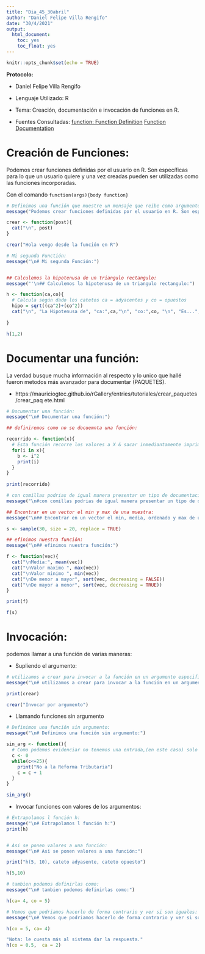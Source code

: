 ```yaml
---
title: "Dia_45_30abril"
author: "Daniel Felipe Villa Rengifo"
date: "30/4/2021"
output: 
  html_document: 
    toc: yes
    toc_float: yes
---
```


```r
knitr::opts_chunk$set(echo = TRUE)
```

__Protocolo:__

+ Daniel Felipe Villa Rengifo

+ Lenguaje Utilizado: R

+ Tema: Creación, documentación e invocación de funciones en R.

+ Fuentes Consultadas:
  [function: Function Definition](https://www.rdocumentation.org/packages/base/versions/3.6.2/topics/function)
  [Function Documentation](https://campus.datacamp.com/courses/intermediate-r/chapter-3-functions?ex=2)


# Creación de Funciones:

Podemos crear funciones definidas por el usuario en R. Son específicas para lo que un usuario quiere y una vez creadas pueden ser utilizadas como las funciones incorporadas.

Con el comando `function(args){body function}`

```r
# Definimos una función que muestre un mensaje que reibe como argumento:
message("Podemos crear funciones definidas por el usuario en R. Son específicas para lo que un usuario quiere y una vez creadas pueden ser utilizadas como las funciones incorporadas. A continuación se muestra un ejemplo de cómo se crea y utiliza una función.")

crear <- function(post){
  cat("\n", post)
}

crear("Hola vengo desde la función en R")

# Mi segunda Functión:
message("\n# Mi segunda Función:")


## Calculemos la hipotenusa de un triangulo rectangulo:
message("'\n## Calculemos la hipotenusa de un triangulo rectangulo:")

h <- function(ca,co){
  # Calcula según dado los catetos ca = adyacentes y co = opuestos
  hipo = sqrt((ca^2)+(co^2))
  cat("\n", "La Hipotenusa de", "ca:",ca,"\n", "co:",co, "\n", "Es...", hipo)
  
}

h(1,2)
```


# Documentar una función:

La verdad busque mucha información al respecto y lo unico que hallé fueron metodos más avanzador para documentar (PAQUETES). 

+ https://mauriciogtec.github.io/rGallery/entries/tutoriales/crear_paquetes/crear_paq    ete.html


```r
# Documentar una función:
message("\n# Documentar una función:")

## definiremos como no se docuemnta una función:

recorrido <- function(x){
  # Esta función recorre los valores a X & sacar inmediantamente imprime el valorde cada value de la lista:
  for(i in x){
    b <- i^2
    print(i)
  }
}
  
print(recorrido)

# con comillas podrias de igual manera presentar un tipo de documentación:
message("\n#con comillas podrias de igual manera presentar un tipo de documentación:")

## Encontrar en un vector el min y max de una muestra:
message("\n## Encontrar en un vector el min, media, ordenado y max de una muestra:")

s <- sample(30, size = 20, replace = TRUE)

## efinimos nuestra función:
message("\n## efinimos nuestra función:")

f <- function(vec){
  cat("\nMedia:", mean(vec))
  cat("\nValor maximo ", max(vec))
  cat("\nValor minimo ", min(vec))
  cat("\nDe menor a mayor", sort(vec, decreasing = FALSE))
  cat("\nDe mayor a menor", sort(vec, decreasing = TRUE))
}

print(f)

f(s)
```

# Invocación:

podemos llamar a una función de varias maneras:

+ Supliendo el argumento:

```r
# utilizamos a crear para invocar a la función en un argumento especifico:
message("\n# utilizamos a crear para invocar a la función en un argumento especifico:")

print(crear)

crear("Invocar por argumento")
```
+ Llamando funciones sin argumento

```r
# Definimos una función sin argumento:
message("\n# Definimos una función sin argumento:")

sin_arg <- function(){
  # Como podemos evidenciar no tenemos una entrada,(en este caso) solo una salida
  c <- 0
  while(c<=25){
    print("No a la Reforma Tributaria")
    c = c + 1
  }
}

sin_arg()
```



+ Invocar funciones con valores de los argumentos:

```r
# Extrapolamos l función h:
message("\n# Extrapolamos l función h:")
print(h)


# Asi se ponen valores a una función:
message("\n# Asi se ponen valores a una función:")

print("h(5, 10), cateto adyasente, cateto opuesto")

h(5,10)

# tambien podemos definirlas como:
message("\n# tambien podemos definirlas como:")

h(ca= 4, co = 5)

# Vemos que podriamos hacerlo de forma contrario y ver si son iguales:
message("\n# Vemos que podriamos hacerlo de forma contrario y ver si son iguales:")

h(co = 5, ca= 4)

"Nota: le cuesta más al sistema dar la respuesta."
h(co = 0.5,  ca = 2)



```





